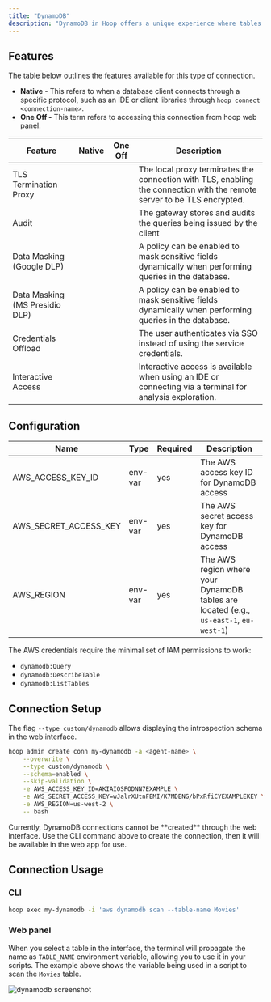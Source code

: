 ```yaml
---
title: "DynamoDB"
description: "DynamoDB in Hoop offers a unique experience where tables are treated as databases, with automatic environment variable configuration and an interface optimized for NoSQL."
---
```



<Prerequisites />

## Features

The table below outlines the features available for this type of connection.

- **Native** - This refers to when a database client connects through a specific protocol, such as an IDE or client libraries through `hoop connect <connection-name>`.
- **One Off -** This term refers to accessing this connection from hoop web panel.

| Feature | Native | One Off | Description |
| --- | --- | --- | --- |
| TLS Termination Proxy | <Icon icon="xmark" /> | <Icon icon="check" /> | The local proxy terminates the connection with TLS, enabling the connection with the remote server to be TLS encrypted. |
| Audit | <Icon icon="xmark" /> | <Icon icon="check" /> | The gateway stores and audits the queries being issued by the client |
| Data Masking (Google DLP) | <Icon icon="xmark" /> | <Icon icon="check" /> | A policy can be enabled to mask sensitive fields dynamically when performing queries in the database. |
| Data Masking (MS Presidio DLP) | <Icon icon="xmark" /> | <Icon icon="check" /> | A policy can be enabled to mask sensitive fields dynamically when performing queries in the database. |
| Credentials Offload | <Icon icon="xmark" /> | <Icon icon="check" /> | The user authenticates via SSO instead of using the service credentials. |
| Interactive Access | <Icon icon="xmark" /> | <Icon icon="check" /> | Interactive access is available when using an IDE or connecting via a terminal for analysis exploration. |

## Configuration

| Name | Type | Required | Description |
| --- | --- | --- | --- |
| AWS_ACCESS_KEY_ID | env-var | yes | The AWS access key ID for DynamoDB access |
| AWS_SECRET_ACCESS_KEY | env-var | yes | The AWS secret access key for DynamoDB access |
| AWS_REGION | env-var | yes | The AWS region where your DynamoDB tables are located (e.g., `us-east-1`, `eu-west-1`) |

The AWS credentials require the minimal set of IAM permissions to work:
- `dynamodb:Query`
- `dynamodb:DescribeTable`
- `dynamodb:ListTables`

## Connection Setup

The flag `--type custom/dynamodb` allows displaying the introspection schema in the web interface.

```bash
hoop admin create conn my-dynamodb -a <agent-name> \
    --overwrite \
    --type custom/dynamodb \
    --schema=enabled \
    --skip-validation \
    -e AWS_ACCESS_KEY_ID=AKIAIOSFODNN7EXAMPLE \
    -e AWS_SECRET_ACCESS_KEY=wJalrXUtnFEMI/K7MDENG/bPxRfiCYEXAMPLEKEY \
    -e AWS_REGION=us-west-2 \
    -- bash
```

<Warning>
    Currently, DynamoDB connections cannot be **created** through the web interface.
    Use the CLI command above to create the connection, then it will be available in the web app for use.
</Warning>

## Connection Usage

### CLI

```bash
hoop exec my-dynamodb -i 'aws dynamodb scan --table-name Movies'
```

### Web panel

When you select a table in the interface, the terminal will propagate the name as `TABLE_NAME` environment variable, allowing you to use it in your scripts.
The example above shows the variable being used in a script to scan the `Movies` table.

<Frame>
    <img src="/images/quickstarts/client-dynamodb.png" alt="dynamodb screenshot" />
</Frame>

